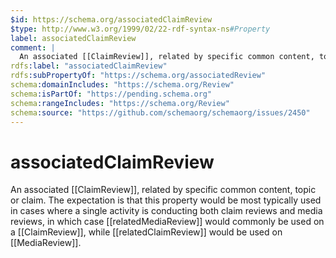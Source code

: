 ```yaml
---
$id: https://schema.org/associatedClaimReview
$type: http://www.w3.org/1999/02/22-rdf-syntax-ns#Property
label: associatedClaimReview
comment: |
  An associated [[ClaimReview]], related by specific common content, topic or claim. The expectation is that this property would be most typically used in cases where a single activity is conducting both claim reviews and media reviews, in which case [[relatedMediaReview]] would commonly be used on a [[ClaimReview]], while [[relatedClaimReview]] would be used on [[MediaReview]].
rdfs:label: "associatedClaimReview"
rdfs:subPropertyOf: "https://schema.org/associatedReview"
schema:domainIncludes: "https://schema.org/Review"
schema:isPartOf: "https://pending.schema.org"
schema:rangeIncludes: "https://schema.org/Review"
schema:source: "https://github.com/schemaorg/schemaorg/issues/2450"
---
```


# associatedClaimReview

An associated [[ClaimReview]], related by specific common content, topic or claim. The expectation is that this property would be most typically used in cases where a single activity is conducting both claim reviews and media reviews, in which case [[relatedMediaReview]] would commonly be used on a [[ClaimReview]], while [[relatedClaimReview]] would be used on [[MediaReview]].

